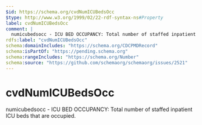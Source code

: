 ```yaml
---
$id: https://schema.org/cvdNumICUBedsOcc
$type: http://www.w3.org/1999/02/22-rdf-syntax-ns#Property
label: cvdNumICUBedsOcc
comment: |
  numicubedsocc - ICU BED OCCUPANCY: Total number of staffed inpatient ICU beds that are occupied.
rdfs:label: "cvdNumICUBedsOcc"
schema:domainIncludes: "https://schema.org/CDCPMDRecord"
schema:isPartOf: "https://pending.schema.org"
schema:rangeIncludes: "https://schema.org/Number"
schema:source: "https://github.com/schemaorg/schemaorg/issues/2521"
---
```


# cvdNumICUBedsOcc

numicubedsocc - ICU BED OCCUPANCY: Total number of staffed inpatient ICU beds that are occupied.

